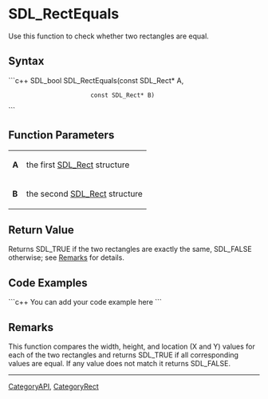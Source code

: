 <!-- pragma section-numbers off -->
<!-- pragma disable-camelcase -->

= SDL_RectEquals =
Use this function to check whether two rectangles are equal.


== Syntax ==
```c++
SDL_bool SDL_RectEquals(const SDL_Rect* A,
                        const SDL_Rect* B)
```

== Function Parameters ==
{|
|'''A'''
|the first [[SDL_Rect]] structure
|-
|'''B'''
|the second [[SDL_Rect]] structure
|}

== Return Value ==
Returns SDL_TRUE if the two rectangles are exactly the same, SDL_FALSE otherwise; see [[#Remarks|Remarks]] for details.  

== Code Examples ==
```c++
You can add your code example here
```

== Remarks ==
This function compares the width, height, and location (X and Y) values for each of the two rectangles and returns SDL_TRUE if all corresponding values are equal.  If any value does not match it returns SDL_FALSE.

----
[[CategoryAPI]], [[CategoryRect]]
